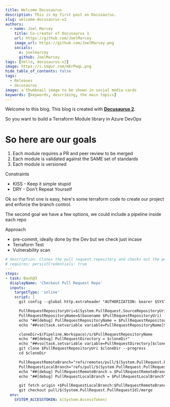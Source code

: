 ```yaml
---
title: Welcome Docusaurus
description: This is my first post on Docusaurus.
slug: welcome-docusaurus-v2
authors:
  - name: Joel Marcey
    title: Co-creator of Docusaurus 1
    url: https://github.com/JoelMarcey
    image_url: https://github.com/JoelMarcey.png
    socials:
      x: joelmarcey
      github: JoelMarcey
tags: [hello, docusaurus-v2]
image: https://i.imgur.com/mErPwqL.png
hide_table_of_contents: false
tags:
  - Releases
  - docusaurus
image: a thumbnail image to be shown in social media cards
keywords: [keywords, describing, the main topics]
---
```


Welcome to this blog. This blog is created with [**Docusaurus 2**](https://docusaurus.io/).

<!-- truncate -->

So you want to build a Terraform Module library in Azure DevOps

# So here are our goals

1. Each module requires a PR and peer review to be merged
2. Each module is validated against the SAME set of standards
3. Each module is versioned

Constraints
- KISS - Keep it simple stupid
- DRY - Don't Repeat Yourself

Ok so the first one is easy, here's some terraform code to create our project and enforce the branch control.


The second goal we have a few options, we could include a pipeline inside each repo

Approach
- pre-commit, ideally done by the Dev but we check just incase
- Terraform Test
- Vulnerability scan

```yaml
# description: Clones the pull request repository and checks out the pull request branch, PR is cloned into $(PullRequestDirectory) 
# requires: persistCredentials: true
---
steps:
- task: Bash@3
  displayName: 'Checkout Pull Request Repo'
  inputs:
    targetType: 'inline'
    script: |
      git config --global http.extraheader "AUTHORIZATION: bearer $SYSTEM_ACCESSTOKEN"

      PullRequestRepositoryUri=$(System.PullRequest.SourceRepositoryUri)
      PullRequestRepositoryName=$(basename $PullRequestRepositoryUri)
      echo "##[debug] PullRequestRepositoryName = $PullRequestRepositoryName"
      echo "##vso[task.setvariable variable=PullRequestRepositoryName]$PullRequestRepositoryName"

      cloneDir=$(Pipeline.Workspace)/s/$PullRequestRepositoryName
      echo "##[debug] PullRequestDirectory = $cloneDir"
      echo "##vso[task.setvariable variable=PullRequestDirectory]$cloneDir"
      git clone $PullRequestRepositoryUri $cloneDir --progress
      cd $cloneDir

      PullRequestRemoteBranch="refs/remotes/pull/$(System.PullRequest.PullRequestId)/merge"
      PullRequestLocalBranch="refs/pull/$(System.PullRequest.PullRequestId)/merge"
      echo "##[debug] PullRequestRemoteBranch = $PullRequestRemoteBranch"
      echo "##[debug] PullRequestLocalBranch = $PullRequestLocalBranch"

      git fetch origin +$PullRequestLocalBranch:$PullRequestRemoteBranch
      git checkout pull/$(System.PullRequest.PullRequestId)/merge
  env:
    SYSTEM_ACCESSTOKEN: $(System.AccessToken)
```